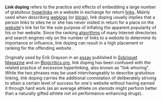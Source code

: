 '''Link doping''' refers to the practice and effects of embedding a large number of gratuitous [[hyperlink]]s on a website in exchange for return [[link]]s. Mainly used when describing [[weblog]]s (or [[blog]]s), link doping usually implies that a person links to sites he or she has never visited in return for a place on the [[website]]'s link list for the sole purpose of inflating the apparent popularity of his or her website. Since the ranking [[algorithm]]s of many Internet directories and search engines rely on the number of links to a website to determine its importance or influence, link doping can result in a high placement or ranking for the offending website .

Originally used by Erik Grayson in an [http://www.sobriquetmagazine.com/2005/06/sobriquet-198-on-link-doping.html essay] published in [http://www.sobriquetmagazine.com Sobriquet Magazine] and on [http://blogcritics.org/archives/2005/06/19/011301.php Blogcritics.org], link doping has been confused with the related practice of excessive hyperlinking, also known as "link whoring". While the two phrases may be used interchangeably to describe gratuitous linking, link doping carries the additional connotation of deliberately striving to attain a certain level of success for one's website without having earned it through hard work (as an average athlete on steroids might perform better than a naturally gifted athlete not on performance-enhancing drugs).